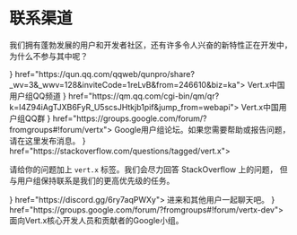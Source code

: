 
<Guide title="联系渠道">

# 联系渠道

我们拥有蓬勃发展的用户和开发者社区，还有许多令人兴奋的新特性正在开发中，
为什么不参与其中呢？

<Cards columns={2}>
  <Card title="Vert.x中国用户组QQ频道" icon={<SimpleIcon icon={TencentQQGuild} />} href="https://qun.qq.com/qqweb/qunpro/share?_wv=3&_wwv=128&inviteCode=1reLvB&from=246610&biz=ka">
      Vert.x中国用户组QQ频道
  </Card>
  <Card title="Vert.x中国用户组QQ群" icon={<SimpleIcon icon={siTencentqq} />} href="https://qm.qq.com/cgi-bin/qm/qr?k=I4Z94iAgTJXB6FyR_U5scsJHtkjb1pif&jump_from=webapi">
      Vert.x中国用户组QQ群
  </Card>
  <Card title="用户组" icon={<SimpleIcon icon={siGooglemessages} />} href="https://groups.google.com/forum/?fromgroups#!forum/vertx">
    Google用户组论坛。如果您需要帮助或报告问题，请在这里发布消息。
  </Card>
  <Card title="Stack Overflow" icon={<SimpleIcon icon={siStackoverflow} />} href="https://stackoverflow.com/questions/tagged/vert.x">

请给你的问题加上 `vert.x` 标签。我们会尽力回答 StackOverflow 上的问题，
但与用户组保持联系是我们的更高优先级的任务。

  </Card>
  <Card title="Discord" icon={<SimpleIcon icon={siDiscord} />} href="https://discord.gg/6ry7aqPWXy">
    进来和其他用户一起聊天吧。
  </Card>
  <Card title="开发者组" icon={<SimpleIcon icon={siGooglemessages} />} href="https://groups.google.com/forum/?fromgroups#!forum/vertx-dev">
    面向Vert.x核心开发人员和贡献者的Google小组。
  </Card>
</Cards>

</Guide>
